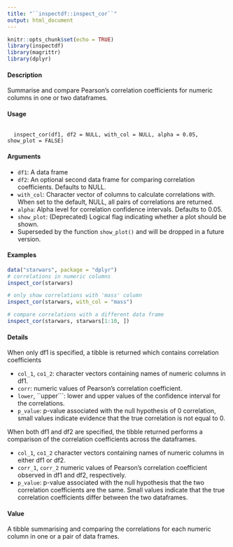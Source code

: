 ---
title: "``inspectdf::inspect_cor``"
output: html_document
---

```{r setup, include=FALSE}
knitr::opts_chunk$set(echo = TRUE)
library(inspectdf)
library(magrittr)
library(dplyr)
```

#### Description

Summarise and compare Pearson's correlation coefficients for numeric columns in one or two dataframes.

#### Usage
<pre><code>
  inspect_cor(df1, df2 = NULL, with_col = NULL, alpha = 0.05,  show_plot = FALSE)
</code></pre>
  
#### Arguments

* ``df1``: A data frame
* ``df2``: An optional second data frame for comparing correlation coefficients. Defaults to NULL.
* ``with_col``: Character vector of columns to calculate correlations with. When set to the default, NULL, all pairs of correlations are returned.
* ``alpha``: Alpha level for correlation confidence intervals. Defaults to 0.05.
* ``show_plot``: (Deprecated) Logical flag indicating whether a plot should be shown. 
 - Superseded by the function ``show_plot()`` and will be dropped in a future version.



#### Examples 

```{r}
data("starwars", package = "dplyr")
# correlations in numeric columns
inspect_cor(starwars)
```


```{r}
# only show correlations with 'mass' column
inspect_cor(starwars, with_col = "mass")
```

```{r}
# compare correlations with a different data frame
inspect_cor(starwars, starwars[1:10, ])
```

#### Details

When only df1 is specified, a tibble is returned which contains correlation coefficients 

*  ``col_1``, ``co1_2``: character vectors containing names of numeric columns in df1.
*  ``corr``: numeric values of Pearson's correlation coefficient.
*  ``lower``, ``upper```: lower and upper values of the confidence interval for the correlations.
*  ``p_value``: p-value associated with the null hypothesis of 0 correlation, small values indicate evidence that the true correlation is not equal to 0.

When both df1 and df2 are specified, the tibble returned performs a comparison of the correlation coefficients across the dataframes.

*  ``col_1``, ``co1_2`` character vectors containing names of numeric columns in either df1 or df2.
*  ``corr_1``, ``corr_2`` numeric values of Pearson's correlation coefficient observed in df1 and df2, respectively.
*  ``p_value``: p-value associated with the null hypothesis that the two correlation coefficients are the same. Small values indicate that the true correlation coefficients differ between the two dataframes.

#### Value
A tibble summarising and comparing the correlations for each numeric column in one or a pair of
data frames.